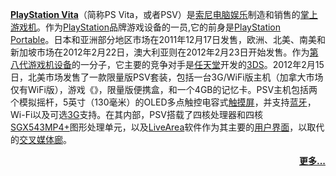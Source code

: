 '''[[PlayStation_Vita|PlayStation Vita]]'''（简称PS Vita，或者PSV）是[[索尼电脑娱乐|索尼电脑娱乐]]制造和销售的[[掌上游戏机|掌上游戏机]]。作为[[PlayStation|PlayStation]]品牌游戏设备的一员,它的前身是[[PlayStation_Portable|PlayStation Portable]]。日本和亚洲部分地区市场在2011年12月17日发售，欧洲、北美、南美和新加坡市场在2012年2月22日，澳大利亚则在2012年2月23日开始发售。作为[[遊戲機歷史_(第八世代)|第八代游戏机设备]]的一分子，它主要的竞争对手是[[任天堂|任天堂]]开发的[[任天堂3DS|3DS]]。2012年2月15日，北美市场发售了一款限量版PSV套装，包括一台3G/WiFi版主机（加拿大市场仅有WiFi版），游戏《{{le|小魔怪 (PSV游戏)|Little Deviants|小魔怪}}》，限量版便携盒，和一个4GB的记忆卡。PSV主机包括两个模拟摇杆，5英寸（130毫米）的OLED多点触控电容式[[触摸屏|触摸屏]]，并支持[[蓝牙|蓝牙]]，Wi-Fi以及可选[[3G|3G]]支持。在其内部，PSV搭载了四核{{le|ARM Cortex-A9 MPCore|ARM Cortex-A9 MPCore}}处理器和四核[[PowerVR|SGX543MP4+]]图形处理单元，以及[[LiveArea|LiveArea]]软件作为其主要的[[用户界面|用户界面]]，以取代的[[交叉媒体廊|交叉媒体廊]]。
<div style="text-align:right;">'''[[PlayStation_Vita|更多...]]'''</div>